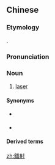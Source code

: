 {{also|镭射}}
==Chinese==
{{zh-forms|s=镭射}}

===Etymology===
{{zh-psm|laser}}.

===Pronunciation===
{{zh-pron
|m=léishè
|c=leoi4 se6
|mn=lûi-siā
|h=pfs=lùi-sa
|cat=n
}}

===Noun===
{{zh-noun}}

# {{lb|zh|Taiwan|Hong Kong|Macau|Singapore|Malaysia}} [[laser]]

====Synonyms====
* {{qualifier|Mainland China|Hong Kong|Macau}} {{zh-l|激光}}
* {{qualifier|Taiwan|Hong Kong|Macau|Singapore|Malaysia}} {{zh-l|雷射}}

====Derived terms====
{{zh-der|鐳射影碟}}

[[zh:鐳射]]